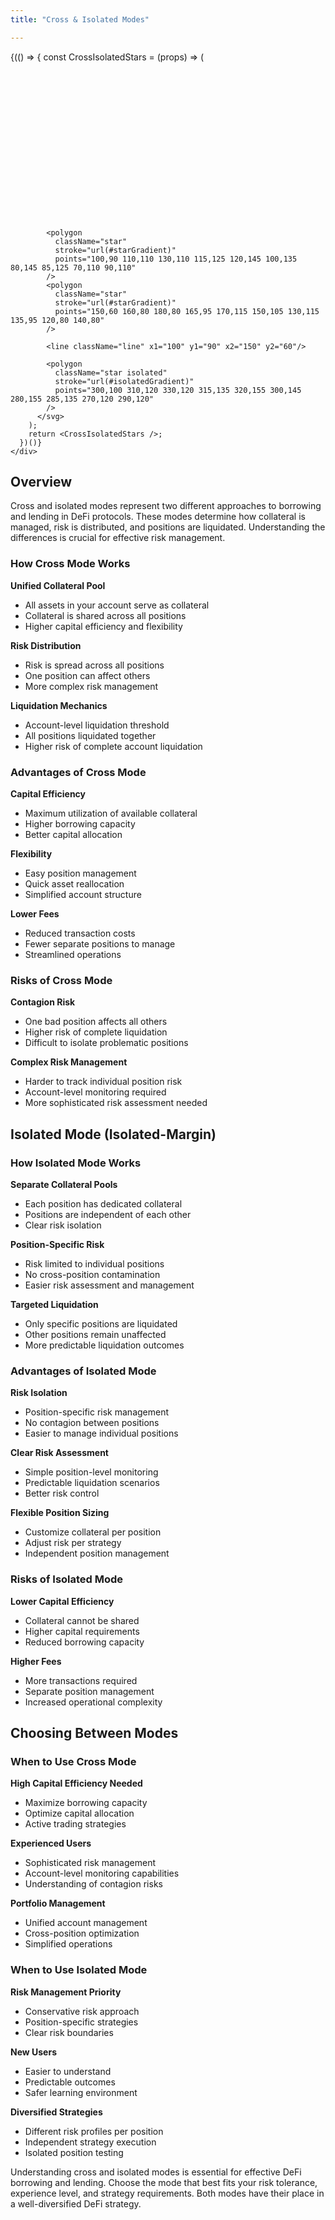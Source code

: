 ```yaml
---
title: "Cross & Isolated Modes"

---
```


<div style={{borderBottom: "1px solid rgba(229, 231, 235, 0.3)", marginBottom: "2rem"}}></div>

<div style={{textAlign: 'center', margin: '2rem 0'}}>
  <div style={{
    position: 'relative',
    display: 'inline-block',
    width: '700px',
    height: '300px',
    backgroundImage: 'url(/images/concept-animations/animation-backdrop.png)',
    backgroundSize: 'cover',
    backgroundRepeat: 'no-repeat',
    backgroundPosition: 'center'
  }}>
    <div style={{
      position: 'absolute',
      top: '48%',
      left: '40%',
      transform: 'translate(-50%, -50%)',
      zIndex: 10
    }}>
      {(() => {
        const CrossIsolatedStars = (props) => (
          <svg
            width={300}
            height={300}
            viewBox="0 0 400 200"
            fill="none"
            xmlns="http://www.w3.org/2000/svg"
            {...props}
          >
            <defs>
              <linearGradient id="starGradient" x1="0%" y1="0%" x2="100%" y2="100%">
                <stop offset="0%" stopColor="#00f2ff"/>
                <stop offset="100%" stopColor="#9be7ff"/>
              </linearGradient>
              <linearGradient id="isolatedGradient" x1="0%" y1="0%" x2="100%" y2="100%">
                <stop offset="0%" stopColor="#ffc0cb"/>
                <stop offset="100%" stopColor="#ff85a2"/>
              </linearGradient>
            </defs>
            
            <polygon 
              className="star" 
              stroke="url(#starGradient)"
              points="100,90 110,110 130,110 115,125 120,145 100,135 80,145 85,125 70,110 90,110"
            />
            <polygon 
              className="star" 
              stroke="url(#starGradient)"
              points="150,60 160,80 180,80 165,95 170,115 150,105 130,115 135,95 120,80 140,80"
            />
            
            <line className="line" x1="100" y1="90" x2="150" y2="60"/>
            
            <polygon 
              className="star isolated" 
              stroke="url(#isolatedGradient)"
              points="300,100 310,120 330,120 315,135 320,155 300,145 280,155 285,135 270,120 290,120"
            />
          </svg>
        );
        return <CrossIsolatedStars />;
      })()}
    </div>
  </div>
</div>

## Overview

Cross and isolated modes represent two different approaches to borrowing and lending in DeFi protocols. These modes determine how collateral is managed, risk is distributed, and positions are liquidated. Understanding the differences is crucial for effective risk management.


### How Cross Mode Works

**Unified Collateral Pool**
- All assets in your account serve as collateral
- Collateral is shared across all positions
- Higher capital efficiency and flexibility

**Risk Distribution**
- Risk is spread across all positions
- One position can affect others
- More complex risk management

**Liquidation Mechanics**
- Account-level liquidation threshold
- All positions liquidated together
- Higher risk of complete account liquidation

### Advantages of Cross Mode

**Capital Efficiency**
- Maximum utilization of available collateral
- Higher borrowing capacity
- Better capital allocation

**Flexibility**
- Easy position management
- Quick asset reallocation
- Simplified account structure

**Lower Fees**
- Reduced transaction costs
- Fewer separate positions to manage
- Streamlined operations

### Risks of Cross Mode

**Contagion Risk**
- One bad position affects all others
- Higher risk of complete liquidation
- Difficult to isolate problematic positions

**Complex Risk Management**
- Harder to track individual position risk
- Account-level monitoring required
- More sophisticated risk assessment needed

## Isolated Mode (Isolated-Margin)

### How Isolated Mode Works

**Separate Collateral Pools**
- Each position has dedicated collateral
- Positions are independent of each other
- Clear risk isolation

**Position-Specific Risk**
- Risk limited to individual positions
- No cross-position contamination
- Easier risk assessment and management

**Targeted Liquidation**
- Only specific positions are liquidated
- Other positions remain unaffected
- More predictable liquidation outcomes

### Advantages of Isolated Mode

**Risk Isolation**
- Position-specific risk management
- No contagion between positions
- Easier to manage individual positions

**Clear Risk Assessment**
- Simple position-level monitoring
- Predictable liquidation scenarios
- Better risk control

**Flexible Position Sizing**
- Customize collateral per position
- Adjust risk per strategy
- Independent position management

### Risks of Isolated Mode

**Lower Capital Efficiency**
- Collateral cannot be shared
- Higher capital requirements
- Reduced borrowing capacity

**Higher Fees**
- More transactions required
- Separate position management
- Increased operational complexity

## Choosing Between Modes

### When to Use Cross Mode

**High Capital Efficiency Needed**
- Maximize borrowing capacity
- Optimize capital allocation
- Active trading strategies

**Experienced Users**
- Sophisticated risk management
- Account-level monitoring capabilities
- Understanding of contagion risks

**Portfolio Management**
- Unified account management
- Cross-position optimization
- Simplified operations

### When to Use Isolated Mode

**Risk Management Priority**
- Conservative risk approach
- Position-specific strategies
- Clear risk boundaries

**New Users**
- Easier to understand
- Predictable outcomes
- Safer learning environment

**Diversified Strategies**
- Different risk profiles per position
- Independent strategy execution
- Isolated position testing

Understanding cross and isolated modes is essential for effective DeFi borrowing and lending. Choose the mode that best fits your risk tolerance, experience level, and strategy requirements. Both modes have their place in a well-diversified DeFi strategy. 